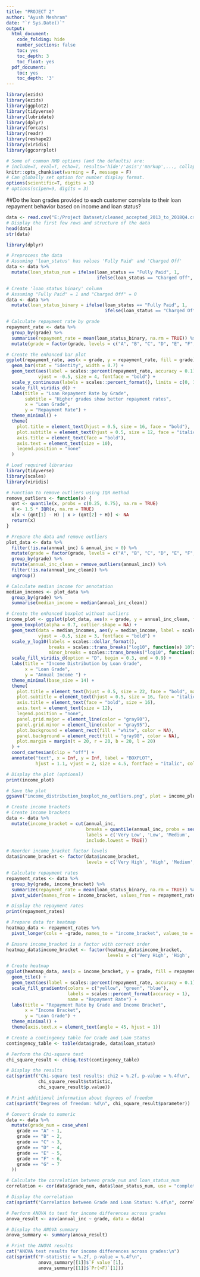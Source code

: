 ---
title: "PROJECT 2"
author: "Ayush Meshram"
date: "`r Sys.Date()`"
output:
  html_document:
    code_folding: hide
    number_sections: false
    toc: yes
    toc_depth: 3
    toc_float: yes
  pdf_document:
    toc: yes
    toc_depth: '3'
---

```{r init, include=F}

library(ezids)
library(ezids)
library(ggplot2)
library(tidyverse)
library(lubridate)
library(dplyr)
library(forcats)
library(readr)
library(reshape2)
library(viridis)  
library(ggcorrplot) 

```


```{r setup, include=FALSE}
# Some of common RMD options (and the defaults) are: 
# include=T, eval=T, echo=T, results='hide'/'asis'/'markup',..., collapse=F, warning=T, message=T, error=T, cache=T, fig.width=6, fig.height=4, fig.dim=c(6,4) #inches, fig.align='left'/'center','right', 
knitr::opts_chunk$set(warning = F, message = F)
# Can globally set option for number display format.
options(scientific=T, digits = 3) 
# options(scipen=9, digits = 3) 

```


##Do the loan grades provided to each customer correlate to their loan repayment behavior based on income and loan status?

```{r import-data}
data <- read.csv("E:/Project Dataset/cleaned_accepted_2013_to_2018Q4.csv")
# Display the first few rows and structure of the data
head(data)
str(data)
```
```{r preprocess_data}

library(dplyr)

# Preprocess the data
# Assuming 'loan_status' has values 'Fully Paid' and 'Charged Off'
data <- data %>%
  mutate(loan_status_num = ifelse(loan_status == "Fully Paid", 1, 
                                  ifelse(loan_status == "Charged Off", 0, NA)))

```



```{r loan_repayment_rate_by_grade, fig.width=10, fig.height=6}


# Create 'loan_status_binary' column
# Assuming "Fully Paid" = 1 and "Charged Off" = 0
data <- data %>%
  mutate(loan_status_binary = ifelse(loan_status == "Fully Paid", 1, 
                                     ifelse(loan_status == "Charged Off", 0, NA)))

# Calculate repayment rate by grade
repayment_rate <- data %>%
  group_by(grade) %>%
  summarise(repayment_rate = mean(loan_status_binary, na.rm = TRUE)) %>%
  mutate(grade = factor(grade, levels = c("A", "B", "C", "D", "E", "F", "G")))  # Ensure correct order

# Create the enhanced bar plot
ggplot(repayment_rate, aes(x = grade, y = repayment_rate, fill = grade)) +
  geom_bar(stat = "identity", width = 0.7) +
  geom_text(aes(label = scales::percent(repayment_rate, accuracy = 0.1)), 
            vjust = -0.5, size = 4, fontface = "bold") +
  scale_y_continuous(labels = scales::percent_format(), limits = c(0, 1)) +
  scale_fill_viridis_d() +
  labs(title = "Loan Repayment Rate by Grade",
       subtitle = "Higher grades show better repayment rates",
       x = "Loan Grade",
       y = "Repayment Rate") +
  theme_minimal() +
  theme(
    plot.title = element_text(hjust = 0.5, size = 16, face = "bold"),
    plot.subtitle = element_text(hjust = 0.5, size = 12, face = "italic"),
    axis.title = element_text(face = "bold"),
    axis.text = element_text(size = 10), 
    legend.position = "none"
  )
```





```{r income-distribution-boxplot}

# Load required libraries
library(tidyverse)
library(scales)
library(viridis)

# Function to remove outliers using IQR method
remove_outliers <- function(x) {
  qnt <- quantile(x, probs = c(0.25, 0.75), na.rm = TRUE)
  H <- 1.5 * IQR(x, na.rm = TRUE)
  x[x < (qnt[1] - H) | x > (qnt[2] + H)] <- NA
  return(x)
}

# Prepare the data and remove outliers
plot_data <- data %>%
  filter(!is.na(annual_inc) & annual_inc > 0) %>%
  mutate(grade = factor(grade, levels = c("A", "B", "C", "D", "E", "F", "G"))) %>%
  group_by(grade) %>%
  mutate(annual_inc_clean = remove_outliers(annual_inc)) %>%
  filter(!is.na(annual_inc_clean)) %>%
  ungroup()

# Calculate median income for annotation
median_incomes <- plot_data %>%
  group_by(grade) %>%
  summarise(median_income = median(annual_inc_clean))

# Create the enhanced boxplot without outliers
income_plot <- ggplot(plot_data, aes(x = grade, y = annual_inc_clean, fill = grade)) +
  geom_boxplot(alpha = 0.7, outlier.shape = NA) +
  geom_text(data = median_incomes, aes(y = median_income, label = scales::dollar(median_income)),
            vjust = -0.5, size = 3, fontface = "bold") +
  scale_y_log10(labels = scales::dollar_format(), 
                breaks = scales::trans_breaks("log10", function(x) 10^x),
                minor_breaks = scales::trans_breaks("log10", function(x) 10^x/2)) +
  scale_fill_viridis_d(option = "D", begin = 0.3, end = 0.9) +
  labs(title = "Income Distribution by Loan Grade",
       x = "Loan Grade",
       y = "Annual Income ") +
  theme_minimal(base_size = 14) +
  theme(
    plot.title = element_text(hjust = 0.5, size = 22, face = "bold", margin = margin(b = 10)),
    plot.subtitle = element_text(hjust = 0.5, size = 16, face = "italic", margin = margin(b = 20)),
    axis.title = element_text(face = "bold", size = 16),
    axis.text = element_text(size = 12),
    legend.position = "none",
    panel.grid.major = element_line(color = "gray90"),
    panel.grid.minor = element_line(color = "gray95"),
    plot.background = element_rect(fill = "white", color = NA),
    panel.background = element_rect(fill = "gray98", color = NA),
    plot.margin = margin(t = 20, r = 20, b = 20, l = 20)
  ) +
  coord_cartesian(clip = "off") +
  annotate("text", x = Inf, y = Inf, label = "BOXPLOT",
           hjust = 1.1, vjust = 2, size = 4.5, fontface = "italic", color = "gray30")

# Display the plot (optional)
print(income_plot)

# Save the plot
ggsave("income_distribution_boxplot_no_outliers.png", plot = income_plot, width = 12, height = 8, dpi = 300)

```

```{r prepare-data}
# Create income brackets
# Create income brackets
data <- data %>%
  mutate(income_bracket = cut(annual_inc, 
                              breaks = quantile(annual_inc, probs = seq(0, 1, 0.2), na.rm = TRUE),
                              labels = c('Very Low', 'Low', 'Medium', 'High', 'Very High'),
                              include.lowest = TRUE))

# Reorder income_bracket factor levels
data$income_bracket <- factor(data$income_bracket, 
                              levels = c('Very High', 'High', 'Medium', 'Low', 'Very Low'))

# Calculate repayment rates
repayment_rates <- data %>%
  group_by(grade, income_bracket) %>%
  summarize(repayment_rate = mean(loan_status_binary, na.rm = TRUE)) %>%
  pivot_wider(names_from = income_bracket, values_from = repayment_rate)

# Display the repayment rates
print(repayment_rates)
```

```{r repayment-heatmap, fig.width=12, fig.height=8}
# Prepare data for heatmap
heatmap_data <- repayment_rates %>%
  pivot_longer(cols = -grade, names_to = "income_bracket", values_to = "repayment_rate")

# Ensure income_bracket is a factor with correct order
heatmap_data$income_bracket <- factor(heatmap_data$income_bracket, 
                                      levels = c('Very High', 'High', 'Medium', 'Low', 'Very Low'))

# Create heatmap
ggplot(heatmap_data, aes(x = income_bracket, y = grade, fill = repayment_rate)) +
  geom_tile() +
  geom_text(aes(label = scales::percent(repayment_rate, accuracy = 0.1)), color = "black") +
  scale_fill_gradientn(colors = c("yellow", "green", "blue"), 
                       labels = scales::percent_format(accuracy = 1),
                       name = "Repayment Rate") +
  labs(title = "Repayment Rate by Grade and Income Bracket",
       x = "Income Bracket",
       y = "Loan Grade") +
  theme_minimal() +
  theme(axis.text.x = element_text(angle = 45, hjust = 1))

```


```{r chi_square_test_grade_vs_loan_status}

# Create a contingency table for Grade and Loan Status
contingency_table <- table(data$grade, data$loan_status)

# Perform the Chi-square test
chi_square_result <- chisq.test(contingency_table)

# Display the results
cat(sprintf("Chi-square test results: chi2 = %.2f, p-value = %.4f\n", 
            chi_square_result$statistic, 
            chi_square_result$p.value))

# Print additional information about degrees of freedom
cat(sprintf("Degrees of freedom: %d\n", chi_square_result$parameter))

```


```{r correlation_grade_vs_loan_status}

# Convert Grade to numeric
data <- data %>%
  mutate(grade_num = case_when(
    grade == "A" ~ 1,
    grade == "B" ~ 2,
    grade == "C" ~ 3,
    grade == "D" ~ 4,
    grade == "E" ~ 5,
    grade == "F" ~ 6,
    grade == "G" ~ 7
  ))

# Calculate the correlation between grade_num and loan_status_num
correlation <- cor(data$grade_num, data$loan_status_num, use = "complete.obs")

# Display the correlation
cat(sprintf("Correlation between Grade and Loan Status: %.4f\n", correlation))

```

```{r anova_test_income_across_grades}

# Perform ANOVA to test for income differences across grades
anova_result <- aov(annual_inc ~ grade, data = data)

# Display the ANOVA summary
anova_summary <- summary(anova_result)

# Print the ANOVA results
cat("ANOVA test results for income differences across grades:\n")
cat(sprintf("F-statistic = %.2f, p-value = %.4f\n", 
            anova_summary[[1]]$`F value`[1], 
            anova_summary[[1]]$`Pr(>F)`[1]))

```